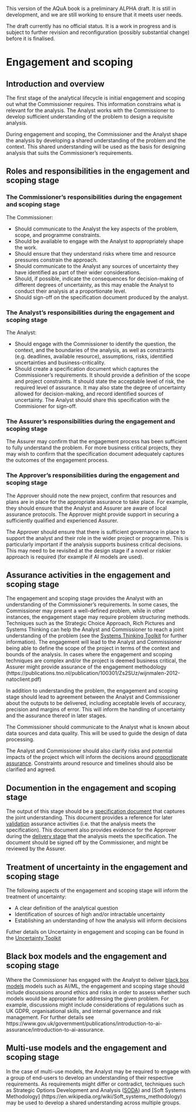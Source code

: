 ::: {.callout-important}
This version of the AQuA book is a preliminary ALPHA draft.  It is still in development, and we are still working to ensure that it meets user needs. 

The draft currently has no official status. It is a work in progress and is subject to further revision and reconfiguration (possibly substantial change) before it is finalised. 
:::

# Engagement and scoping



## Introduction and overview


The first stage of the analytical lifecycle is initial engagement and scoping out what the Commissioner requires. This information constrains what is relevant for the analysis.  The Analyst works with the  Commissioner to develop sufficient understanding of the problem to design a requisite analysis.

During engagement and scoping, the Commissioner and the Analyst shape the analysis by developing a shared understanding of the problem and the context. This shared understanding will be used as the basis for designing analysis that suits the Commissioner’s requirements.

## Roles and responsibilities in the engagement and scoping stage




### The Commissioner's responsibilities during the engagement and scoping stage

The Commissioner:

* Should communicate to the Analyst the key aspects of the problem, scope, and programme constraints.    
* Should be available to engage with the Analyst to appropriately shape the work.
* Should ensure that they understand risks where time and resource pressures constrain the approach. 
* Should communicate to the Analyst any sources of uncertainty they have identified as part of their wider considerations.    
* Should, if possible, indicate the consequences for decision-making of different degrees of uncertainty, as this may enable the Analyst to conduct their analysis at a proportionate level.    
* Should sign-off on the specification document produced by the analyst.

### The Analyst's responsibilities during the engagement and scoping stage

The Analyst:

* Should engage with the Commissioner to identify the question, the context, and the boundaries of the analysis, as well as constraints (e.g. deadlines, available resource), assumptions, risks, identified uncertainties and business-criticality. 
* Should create a specification document which captures the Commissioner's requirements. It should provide a definition of the scope and project constraints. It should state the acceptable level of risk, the required level of assurance. It may also state the degree of uncertainty allowed for decision-making, and record identified sources of uncertainty. The Analyst should share this specification with the Commisioner for sign-off.

### The Assurer's responsibilities during the engagement and scoping stage

The Assurer may confirm that the engagement process has been sufficient to fully understand the problem. For more business critical projects, they may wish to confirm that the specification document adequately captures the outcomes of the engagement process.

### The Approver's responsibilities during the engagement and scoping stage

The Approver should note the new project, confirm that resources and plans are in place for the appropriate assurance to take place. For example, they should ensure that the Analyst and Assurer are aware of local assurance protocols. The Approver might provide support in securing a sufficiently qualified and experienced Assurer.  

The Approver should ensure that there is sufficient governance in place to support the analyst and their role in the wider project or programme. This is particularly important if the analysis supports business critical decisions. This  may need to be revisited at the design stage if a novel or riskier approach is required (for example if AI models are used).

## Assurance activities in the engagement and scoping stage

The engagement and scoping stage provides the Analyst with an understanding of the Commissioner's requirements. In some cases, the Commissioner may present a well-defined problem, while in other instances, the engagement stage may require problem structuring methods. Techniques such as the Strategic Choice Approach, Rich Pictures and Systems Thinking can help the Analyst and Commissioner to reach a joint understanding of the problem (see the [Systems Thinking Toolkit](https://www.gov.uk/government/publications/systems-thinking-for-civil-servants/toolkit) for further information). The engagement will lead to the Analyst and Commissioner being able to define the scope of the project in terms of the context and bounds of the analysis. In cases where the engagement and scoping techniques are complex and/or the project is deemed business critical, the Assurer might provide assurance of the engagement methodology (https://publications.tno.nl/publication/100301/Zs2SUz/wijnmalen-2012-natoclient.pdf)

In addition to understanding the problem, the engagement and scoping stage should lead to agreement between the Analyst and Commissioner about the outputs to be delivered, including acceptable levels of accuracy, precision and margins of error. This will inform the handling of uncertainty and the assurance thereof in later stages.

The Commissioner should communicate to the Analyst what is known about data sources and data quality. This will be used to guide the design of data processing.

The Analyst and Commissioner should also clarify risks and potential impacts of the project which will inform the decisions around [proportionate assurance](proportionality.qmd). Constraints around resource and timelines should also be clarified and agreed.

## Documention in the engagement and scoping stage

The output of this stage should be a [specification document](definitions_and_key_concepts.html#specification-documentation) that captures the joint understanding. This document provides a reference for later [validation](definitions_and_key_concepts.html#validation) assurance activities (i.e. that the analysis meets the specification). This document also provides evidence for the Approver during the [delivery stage](delivery_and_communication.html) that the analysis meets the specification. The document should be signed off by the Commissioner, and might be reviewed by the Assurer.

## Treatment of uncertainty in the engagement and scoping stage

The following aspects of the engagement and scoping stage will inform the treatment of uncertainty:

* A clear definition of the analytical question
* Identification of sources of high and/or intractable uncertainty
* Establishing an understanding of how the analysis will inform decisions

Futher details on Uncertainty in engagement and scoping can be found in the [Uncertainty Toolkit](https://analystsuncertaintytoolkit.github.io/UncertaintyWeb/chapter_2.html#Jointly_agreeing_how_uncertainty_should_be_used)

## Black box models and the engagement and scoping stage

Where the Commissioner has engaged with the Analyst to deliver [black box models](definitions_and_key_concepts.qmd/#black_box) models such as AI/ML, the engagement and scoping stage should include discussions around ethics and risks in order to assess whether such models would be appropriate for addressing the given problem. For example, discussions might include considerations of regulations such as UK GDPR, organisational skills, and internal governance and risk management. For further details see https://www.gov.uk/government/publications/introduction-to-ai-assurance/introduction-to-ai-assurance.

## Multi-use models and the engagement and scoping stage


In the case of multi-use models, the Analyst may be required to engage with a group of end-users to develop an understanding of their respective requirements. As requirements might differ or contradict, techniques such as Strategic Options Development and Analysis ([SODA](https://www.ru.nl/publish/pages/938444/soda_-_the_principles.pdf)) and [Soft Systems Methodology] (https://en.wikipedia.org/wiki/Soft_systems_methodology) may be used to develop a shared understanding across multiple groups.

